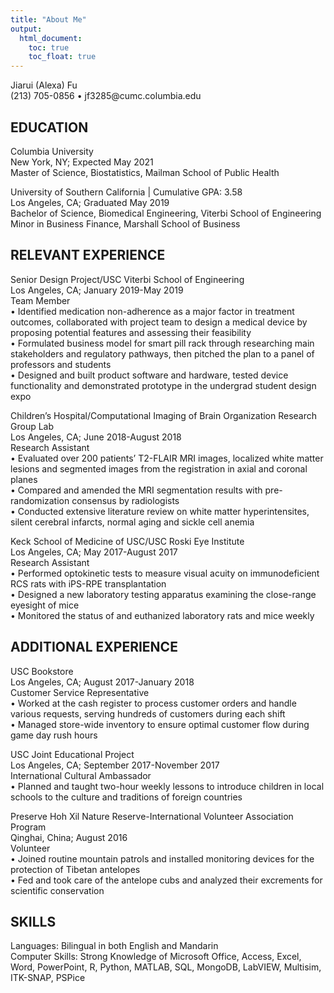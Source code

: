 ```yaml
---
title: "About Me"
output: 
  html_document:
    toc: true
    toc_float: true
---
```


Jiarui (Alexa) Fu  
(213) 705-0856 • jf3285@cumc.columbia.edu

EDUCATION
---------
Columbia University 	  
New York, NY; Expected May 2021  
Master of Science, Biostatistics, Mailman School of Public Health           

University of Southern California | Cumulative GPA: 3.58 	        
Los Angeles, CA; Graduated May 2019   
Bachelor of Science, Biomedical Engineering, Viterbi School of Engineering		Minor in Business Finance, Marshall School of Business                      

RELEVANT EXPERIENCE
-------------------
Senior Design Project/USC Viterbi School of Engineering  						  
Los Angeles, CA; January 2019-May 2019  
Team Member 											     
•	Identified medication non-adherence as a major factor in treatment outcomes, collaborated with project team to design a medical device by proposing potential features and assessing their feasibility  
•	Formulated business model for smart pill rack through researching main stakeholders and regulatory pathways, then pitched the plan to a panel of professors and students  
•	Designed and built product software and hardware, tested device functionality and demonstrated prototype in the undergrad student design expo  

Children’s Hospital/Computational Imaging of Brain Organization Research Group Lab		
Los Angeles, CA; June 2018-August 2018  
Research Assistant  
•	Evaluated over 200 patients’ T2-FLAIR MRI images, localized white matter lesions and segmented images from the registration in axial and coronal planes  
•	Compared and amended the MRI segmentation results with pre-randomization consensus by radiologists   
•	Conducted extensive literature review on white matter hyperintensites, silent cerebral infarcts, normal aging and sickle cell anemia  

Keck School of Medicine of USC/USC Roski Eye Institute		
Los Angeles, CA; May 2017-August 2017  
Research Assistant  	      
•	Performed optokinetic tests to measure visual acuity on immunodeficient RCS rats with iPS-RPE transplantation   
•	Designed a new laboratory testing apparatus examining the close-range eyesight of mice  
•	Monitored the status of and euthanized laboratory rats and mice weekly  

ADDITIONAL EXPERIENCE
---------------------
USC Bookstore  	    
Los Angeles, CA; August 2017-January 2018  
Customer Service Representative  	    
•	Worked at the cash register to process customer orders and handle various requests, serving hundreds of customers during each shift  
•	Managed store-wide inventory to ensure optimal customer flow during game day rush hours  

USC Joint Educational Project  	    
Los Angeles, CA; September 2017-November 2017    
International Cultural Ambassador              
•	Planned and taught two-hour weekly lessons to introduce children in local schools to the culture and traditions of foreign countries  

Preserve Hoh Xil Nature Reserve-International Volunteer Association Program  	
Qinghai, China; August 2016  
Volunteer  
•	Joined routine mountain patrols and installed monitoring devices for the protection of Tibetan antelopes  
•	Fed and took care of the antelope cubs and analyzed their excrements for scientific conservation  

SKILLS
------
Languages: Bilingual in both English and Mandarin  
Computer Skills: Strong Knowledge of Microsoft Office, Access, Excel, Word, PowerPoint, R, Python, MATLAB, SQL, MongoDB, LabVIEW, Multisim, ITK-SNAP, PSPice


